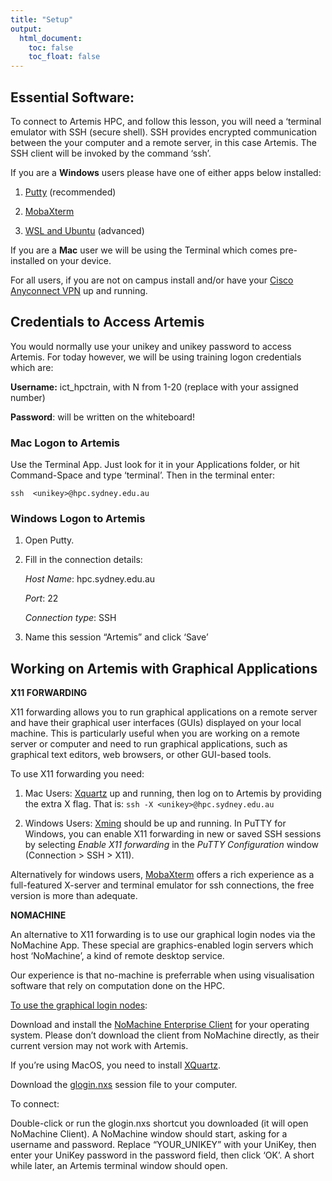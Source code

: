 ```yaml
---
title: "Setup"
output:
  html_document:
    toc: false
    toc_float: false
---
```


## Essential Software:

To connect to Artemis HPC, and follow this lesson, you will need a ‘terminal emulator with SSH (secure shell). SSH provides encrypted communication between the your computer and a remote server, in this case Artemis. The SSH client will be invoked by the command ‘ssh’.

If you are a **Windows** users please have one of either apps below installed:

1. [Putty](https://www.chiark.greenend.org.uk/~sgtatham/putty/latest.html) (recommended)

2. [MobaXterm](https://mobaxterm.mobatek.net/download.html) 

3. [WSL and Ubuntu](https://ubuntu.com/tutorials/tutorial-ubuntu-on-windows#1-overview) (advanced)

If you are a **Mac** user we will be using the Terminal which comes pre-installed on your device.

For all users, if you are not on campus install and/or have your [Cisco Anyconnect VPN](https://sydneyuni.service-now.com/sm?id=kb_article_view&sysparm_article=KB0011049&sys_kb_id=9e86e1a3dbdf0c50e35b89e4059619b9)
up and running. 



## Credentials to Access Artemis

You would normally use your unikey and unikey password to access Artemis. For today however, we will be using training logon credentials which are:

**Username:** ict_hpctrain<N>, with N from 1-20 (replace <N> with your assigned number)

**Password**: will be written on the whiteboard!



### Mac Logon to Artemis

Use the Terminal App. Just look for it in your Applications folder, or hit Command-Space and type ‘terminal'. Then in the terminal enter:

`ssh  <unikey>@hpc.sydney.edu.au`



### Windows Logon to Artemis

1. Open Putty.

2. Fill in the connection details:

    *Host Name*: hpc.sydney.edu.au

    *Port*: 22

    *Connection type*: SSH

3. Name this session “Artemis” and click ‘Save’



## Working on Artemis with Graphical Applications

**X11 FORWARDING**

X11 forwarding allows you to run graphical applications on a remote server and have their graphical user interfaces (GUIs) displayed on your local machine. This is particularly useful when you are working on a remote server or computer and need to run graphical applications, such as graphical text editors, web browsers, or other GUI-based tools.

To use X11 forwarding you need:

1. Mac Users:  [Xquartz](https://www.xquartz.org/) up and running, then log on to Artemis by providing the extra X flag. That is: 
`ssh -X <unikey>@hpc.sydney.edu.au`

2. Windows Users: [Xming](https://sourceforge.net/projects/xming/) should be up and running. In PuTTY for Windows, you can enable X11 forwarding in new or saved SSH sessions by selecting *Enable X11 forwarding* in the *PuTTY Configuration* window (Connection > SSH > X11).

Alternatively for windows users, [MobaXterm](https://mobaxterm.mobatek.net/download.html) offers a rich experience as a full-featured X-server and terminal emulator for ssh connections, the free version is more than adequate.

**NOMACHINE**

An alternative to X11 forwarding is to use our graphical login nodes via the NoMachine App.
These special are graphics-enabled login servers which host ‘NoMachine’, a kind of remote desktop service.

Our experience is that no-machine is preferrable when using visualisation software that rely on computation done on the HPC.

<u>To use the graphical login nodes</u>:

Download and install the [NoMachine Enterprise Client](https://pages.github.sydney.edu.au/rc/Artemis-HPC-glogin/) for your operating system. Please don’t download the client from NoMachine directly, as their current version may not work with Artemis.

If you’re using MacOS, you need to install [XQuartz](https://www.xquartz.org).

Download the [glogin.nxs](https://pages.github.sydney.edu.au/rc/Artemis-HPC-glogin/glogin.nxs) session file to your computer.

To connect:

Double-click or run the glogin.nxs shortcut you downloaded (it will open NoMachine Client).
A NoMachine window should start, asking for a username and password.
Replace “YOUR_UNIKEY” with your UniKey, then enter your UniKey password in the password field, then click ‘OK’.
A short while later, an Artemis terminal window should open.